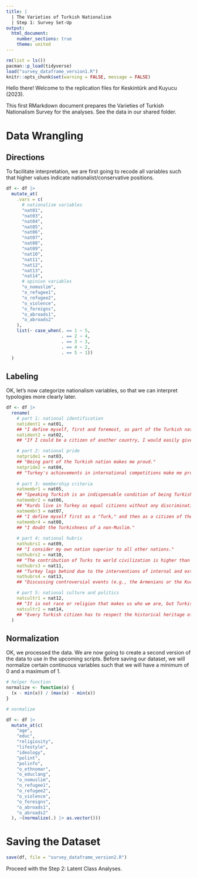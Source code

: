 ---
title: |
  | The Varieties of Turkish Nationalism
  | Step 1: Survey Set-Up
output:
  html_document: 
    number_sections: true
    theme: united
---

```{r setup, include=FALSE}
rm(list = ls())
pacman::p_load(tidyverse)
load("survey_dataframe_version1.R")
knitr::opts_chunk$set(warning = FALSE, message = FALSE)
```

Hello there! Welcome to the replication files for Keskintürk and Kuyucu (2023).

This first RMarkdown document prepares the Varieties of Turkish Nationalism Survey for the analyses. See the data in our shared folder.

# Data Wrangling

## Directions

To facilitate interpretation, we are first going to recode all variables such that higher values indicate nationalist/conservative positions.

```{r}

df <- df |>
  mutate_at(
    .vars = c(
      # nationalism variables
      "nat01",
      "nat03",
      "nat04",
      "nat05",
      "nat06",
      "nat07",
      "nat08",
      "nat09",
      "nat10",
      "nat11",
      "nat12",
      "nat13",
      "nat14",
      # opinion variables
      "o_nomuslim",
      "o_refugee1",
      "o_refugee2",
      "o_violence",
      "o_foreigns",
      "o_abroads1",
      "o_abroads2"
    ),
    list(~ case_when(. == 1 ~ 5,
                     . == 2 ~ 4,
                     . == 3 ~ 3,
                     . == 4 ~ 2,
                     . == 5 ~ 1))
  )

```

## Labeling

OK, let's now categorize nationalism variables, so that we can interpret typologies more clearly later.

```{r}

df <- df |>
  rename(
    # part 1: national identification
    natident1 = nat01,
    ## "I define myself, first and foremost, as part of the Turkish nation."
    natident2 = nat02,
    ## "If I could be a citizen of another country, I would easily give up my citizenship."

    # part 2: national pride
    natpride1 = nat03,
    ## "Being part of the Turkish nation makes me proud."
    natpride2 = nat04,
    ## "Turkey's achievements in international competitions make me proud."
    
    # part 3: membership criteria
    natmembr1 = nat05,
    ## "Speaking Turkish is an indispensable condition of being Turkish."
    natmembr2 = nat06,
    ## "Kurds live in Turkey as equal citizens without any discrimination."
    natmembr3 = nat07,
    ## "I define myself first as a "Turk," and then as a citizen of the Republic of Turkey."
    natmembr4 = nat08,
    ## "I doubt the Turkishness of a non-Muslim."
    
    # part 4: national hubris
    nathubrs1 = nat09,
    ## "I consider my own nation superior to all other nations."
    nathubrs2 = nat10,
    ## "The contribution of Turks to world civilization is higher than other nations."
    nathubrs3 = nat11,
    ## "Turkey lags behind due to the interventions of internal and external enemies."
    nathubrs4 = nat13,
    ## "Discussing controversial events (e.g., the Armenians or the Kurdish issue) bothers me."

    # part 5: national culture and politics
    natcultr1 = nat12,
    ## "It is not race or religion that makes us who we are, but Turkish national culture."
    natcultr2 = nat14,
    ## "Every Turkish citizen has to respect the historical heritage of the country."
  )

```

## Normalization

OK, we processed the data. We are now going to create a second version of the data to use in the upcoming scripts. Before saving our dataset, we will normalize certain continuous variables such that we will have a minimum of 0 and a maximum of 1.

```{r}

# helper function
normalize <- function(x) {
  (x - min(x)) / (max(x) - min(x))
}

# normalize

df <- df |>
  mutate_at(c(
    "age",
    "educ",
    "religiosity",
    "lifestyle",
    "ideology",
    "polint",
    "polinfo",
    "o_ethnomar",
    "o_educlang",
    "o_nomuslim",
    "o_refugee1",
    "o_refugee2",
    "o_violence",
    "o_foreigns",
    "o_abroads1",
    "o_abroads2"
  ), ~(normalize(.) |> as.vector()))

```

# Saving the Dataset

```{r}

save(df, file = "survey_dataframe_version2.R")

```

Proceed with the Step 2: Latent Class Analyses.
